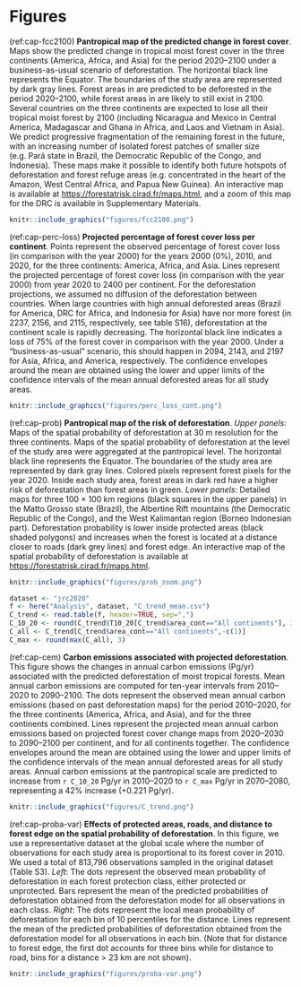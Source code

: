 # Figures {-}

<!----------------------------------->
<!-- Projected forest cover change -->
<!----------------------------------->

(ref:cap-fcc2100) **Pantropical map of the predicted change in forest cover**. Maps show the predicted change in tropical moist forest cover in the three continents (America, Africa, and Asia) for the period 2020--2100 under a business-as-usual scenario of deforestation. The horizontal black line represents the Equator. The  boundaries of the study area are represented by dark gray lines. Forest areas in \textcolor{red}{red} are predicted to be deforested in the period 2020--2100, while forest areas in \textcolor{darkgreen}{green} are likely to still exist in 2100. Several countries on the three continents are expected to lose all their tropical moist forest by 2100 (including Nicaragua and Mexico in Central America, Madagascar and Ghana in Africa, and Laos and Vietnam in Asia). We predict progressive fragmentation of the remaining forest in the future, with an increasing number of isolated forest patches of smaller size (e.g. Pará state in Brazil, the Democratic Republic of the Congo, and Indonesia). These maps make it possible to identify both future hotspots of deforestation and forest refuge areas (e.g. concentrated in the heart of the Amazon, West Central Africa, and Papua New Guinea). An interactive map is available at <https://forestatrisk.cirad.fr/maps.html>, and a zoom of this map for the DRC is available in Supplementary Materials.

```r
knitr::include_graphics("figures/fcc2100.png")
```

<!--------------------------------------------->
<!-- Percentage of forest cover loss -->
<!--------------------------------------------->

(ref:cap-perc-loss) **Projected percentage of forest cover loss per continent**. Points represent the observed percentage of forest cover loss (in comparison with the year 2000) for the years 2000 (0%), 2010, and 2020, for the three continents: America, Africa, and Asia. Lines represent the projected percentage of forest cover loss (in comparison with the year 2000) from year 2020 to 2400 per continent. For the deforestation projections, we assumed no diffusion of the deforestation between countries. When large countries with high annual deforested areas (Brazil for America, DRC for Africa, and Indonesia for Asia) have nor more forest (in 2237, 2156, and 2115, respectively, see table S16), deforestation at the continent scale is rapidly decreasing. The horizontal black line indicates a loss of 75% of the forest cover in comparison with the year 2000. Under a "business-as-usual" scenario, this should happen in 2094, 2143, and 2197 for Asia, Africa, and America, respectively. The confidence envelopes around the mean are obtained using the lower and upper limits of the confidence intervals of the mean annual deforested areas for all study areas.

```r
knitr::include_graphics("figures/perc_loss_cont.png")
```

<!----------------------------------------------------------------->
<!-- Pantropical map of the spatial probability of deforestation -->
<!----------------------------------------------------------------->

(ref:cap-prob) **Pantropical map of the risk of deforestation**. _Upper panels_: Maps of the spatial probability of deforestation at 30 m resolution for the three continents. Maps of the spatial probability of deforestation at the level of the study area were aggregated at the pantropical level. The horizontal black line represents the Equator. The boundaries of the study area are represented by dark gray lines. Colored pixels represent forest pixels for the year 2020. Inside each study area, forest areas in dark red have a higher risk of deforestation than forest areas in green. _Lower panels_: Detailed maps for three 100 $\times$ 100 km regions (black squares in the upper panels) in the Matto Grosso state (Brazil), the Albertine Rift mountains (the Democratic Republic of the Congo), and the West Kalimantan region (Borneo Indonesian part). Deforestation probability is lower inside protected areas (black shaded polygons) and increases when the forest is located at a distance closer to roads (dark grey lines) and forest edge. An interactive map of the spatial probability of deforestation is available at <https://forestatrisk.cirad.fr/maps.html>.

```r
knitr::include_graphics("figures/prob_zoom.png")
```

<!-------------------------------------------------------------->
<!-- Carbon emissions associated with projected deforestation -->
<!-------------------------------------------------------------->

```r
dataset <- "jrc2020"
f <- here("Analysis", dataset, "C_trend_mean.csv")
C_trend <- read.table(f, header=TRUE, sep=",")
C_10_20 <- round(C_trend$T10_20[C_trend$area_cont=="All continents"], 3)
C_all <- C_trend[C_trend$area_cont=="All continents",-c(1)]
C_max <- round(max(C_all), 3)
```

(ref:cap-cem) **Carbon emissions associated with projected deforestation**. This figure shows the changes in annual carbon emissions (Pg/yr) associated with the predicted deforestation of moist tropical forests. Mean annual carbon emissions are computed for ten-year intervals from 2010--2020 to 2090--2100. The dots represent the observed mean annual carbon emissions (based on past deforestation maps) for the period 2010--2020, for the three continents (America, Africa, and Asia), and for the three continents combined. Lines represent the projected mean annual carbon emissions based on projected forest cover change maps from 2020--2030 to 2090--2100 per continent, and for all continents together. The confidence envelopes around the mean are obtained using the lower and upper limits of the confidence intervals of the mean annual deforested areas for all study areas. Annual carbon emissions at the pantropical scale are predicted to increase from `r C_10_20` Pg/yr in 2010--2020 to `r C_max` Pg/yr in 2070--2080, representing a 42% increase (+0.221 Pg/yr). 

```r
knitr::include_graphics("figures/C_trend.png")
```

<!-------------------------------------------------------------------------------------->
<!-- Effects of explanatory variables on the spatial probability of deforestation -->
<!-------------------------------------------------------------------------------------->

(ref:cap-proba-var) **Effects of protected areas, roads, and distance to forest edge on the spatial probability of deforestation**. In this figure, we use a representative dataset at the global scale where the number of observations for each study area is proportional to its forest cover in 2010. We used a total of 813,796 observations sampled in the original dataset (Table S3). _Left_: The dots represent the observed mean probability of deforestation in each forest protection class, either protected or unprotected. Bars represent the mean of the predicted probabilities of deforestation obtained from the deforestation model for all observations in each class. _Right_: The dots represent the local mean probability of deforestation for each bin of 10 percentiles for the distance. Lines represent the mean of the predicted probabilities of deforestation obtained from the deforestation model for all observations in each bin. (Note that for distance to forest edge, the first dot accounts for three bins while for distance to road, bins for a distance > 23 km are not shown).

```r
knitr::include_graphics("figures/proba-var.png")
```

\newpage
